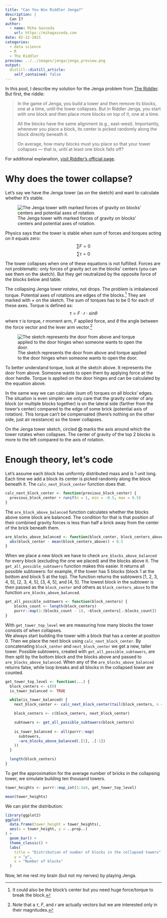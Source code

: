 ```yaml
---
title: "Can You Win Riddler Jenga?"
description: |
  Can I?
author:
  - name: Miha Gazvoda
    url: https://mihagazvoda.com
date: 02-22-2021
categories: 
  - data science
  - R
  - The Riddler
preview: ../../images/jenga/jenga_preview.png
output:
  distill::distill_article:
    self_contained: false
---
```


In this post, I describe my solution for the Jenga problem from [The Riddler](https://fivethirtyeight.com/tag/the-riddler/). But first, the riddle:

> In the game of Jenga, you build a tower and then remove its blocks, one at a time, until the tower collapses. But in Riddler Jenga, you start with one block and then place more blocks on top of it, one at a time. 
>
> All the blocks have the same alignment (e.g., east-west). Importantly, whenever you place a block, its center is picked randomly along the block directly beneath it.  
>
> On average, how many blocks must you place so that your tower collapses — that is, until at least one block falls off?

For additional explanation, [visit Riddler's official page](https://fivethirtyeight.com/features/can-you-win-riddler-jenga/).

# Why does the tower collapse? 

Let's say we have the Jenga tower (as on the sketch) and want to calculate whether it's stable.

![The Jenga tower with marked forces of gravity on blocks' centers and potential axes of rotation.](../../images/jenga/jenga_tower.png)

Physics says that the tower is stable when sum of forces and torques acting on it equals zero:
$$
\sum F = 0  
$$
$$
\sum \tau = 0
$$

The tower collapses when one of these equations is not fulfilled. Forces are not problematic: only forces of gravity act on the blocks' centers (you can see them on the sketch). But they get neutralized by the opposite force of the blocks below and table.

The collapsing Jenga tower *rotates*, not drops. The problem is imbalanced torque. Potential axes of rotations are edges of the blocks.^[It could also be the block's center but you need huge force/torque to break the block.] They are marked with $\times$ on the sketch. The sum of torques has to be 0 for each of these axes. Torque is defined as:
$$
\tau = F \cdot r \cdot sin\theta
$$
where $\tau$ is torque, $r$ moment arm, $F$ applied force, and $\theta$  the angle between the force vector and the lever arm vector.^[Note that a $\tau$, $F$, and $r$ are actually vectors but we are interested only in their magnitudes.] 

![The sketch represents the door from above and torque applied to the door hinges when someone wants to open the door.](../../images/jenga/door_torque.png)

To better understand torque, look at the sketch above. It represents the door from above. Someone wants to open them by applying force at the door handle. Torque is applied on the door hinges and can be calculated by the equation above.

In the same way we can calculate (sum of) torques on all blocks' edges. The situation is even simpler: we only care that the gravity center of any block (or multiple blocks together) is on the lateral side (farther from the tower's center) compared to the edge of some brick (potential axis of rotation). This torque can't be compensated (there's nothing on the other side, just air resistance) so the tower collapses. 

On the Jenga tower sketch, circled $\bigotimes$ marks the axis around which the tower rotates when collapses. The center of gravity of the top 2 blocks is more to the left compared to the axis of rotation. 

# Enough theory, let's code

Let's assume each block has uniformly distributed mass and is 1 unit long. Each time we add a block its center is picked randomly along the block beneath it. The  `calc_next_block_center` function does that.

```r
calc_next_block_center <- function(previous_block_center) {
  previous_block_center + runif(n = 1, min = -0.5, max = 0.5)
}
```

The `are_block_above_balanced` function  calculates whether the blocks above some block are balanced. The condition for that is that position of their combined gravity forces is less than half a brick away from the center of the brick beneath them.

```r
are_blocks_above_balanced <- function(block_center, block_centers_above) {
  abs(block_center - mean(block_centers_above)) < 0.5
}
```

When we place a new block we have to check `are_blocks_above_balanced` for every block (excluding the one we placed) and the blocks above it. The `get_all_possible_subtowers` function makes this easier. It returns all possible subtowers: for example, if the tower has 5 blocks (block 1 at the bottom and block 5 at the top). The function returns the subtowers [1, 2, 3, 4, 5], [2, 3, 4, 5], [3, 4, 5], and [4, 5]. The lowest block in the subtower is then passed as the `block_center` and others as `block_centers_above` to the function `are_blocks_above_balanced`.

```r
get_all_possible_subtowers <- function(block_centers) {
    blocks_count <- length(block_centers)
    purrr::map(1:(blocks_count - 1), ~block_centers[.:blocks_count])
}
```

With `get_tower_top_level` we are measuring how many blocks the tower consists of when collapses.  
We always start building the tower with a block that has a center at position 0. Then we place the next block using `calc_next_block_center`. By concatenating `block_center` and `next_block_center` we get a new, taller tower. Possible subtowers, created with `get_all_possible_subtowers`, are then split by the bottom block and the blocks above and passed to `are_blocks_above_balanced`. When any of the `are_blocks_above_balanced` returns false, while loop breaks and all blocks in the collapsed tower are counted. 

```r
get_tower_top_level <- function(...) {
  block_centers <- c(0)
  is_tower_balanced <- TRUE

  while(is_tower_balanced) {
    next_block_center <- calc_next_block_center(tail(block_centers, n = 1))

    block_centers <- c(block_centers, next_block_center)

    subtowers <- get_all_possible_subtowers(block_centers)
    
    is_tower_balanced <- all(purrr::map(
      subtowers, 
      ~are_blocks_above_balanced(.[1], .[-1])
    ))
  }

  length(block_centers)
}
```

To get the approximation for the average number of bricks in the collapsing tower, we simulate building ten thousand towers.

```r
tower_heights <- purrr::map_int(1:1e4, get_tower_top_level)

mean(tower_heights)
```

We can plot the distribution:

```r
library(ggplot2)
ggplot(
  data.frame(tower_height = tower_heights), 
  aes(x = tower_height, y = ..prop..)
) +
  geom_bar() +
  theme_classic() +
  labs(
    title = "Distribution of number of blocks in the collapsed towers",
    y = "p",
    x = "Number of blocks"
  )
```

Now, let me rest my brain (but not my nerves) by playing Jenga.

